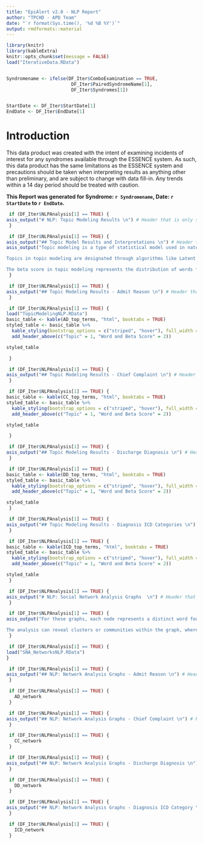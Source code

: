 ---
title: "EpiAlert v2.0 - NLP Report"
author: "TPCHD - APD Team"
date: "`r format(Sys.time(), '%d %B %Y')`"
output: rmdformats::material
---


```{r setup, include=FALSE}

library(knitr)
library(kableExtra)
knitr::opts_chunk$set(message = FALSE)
load("IterativeData.RData")


Syndromename <- ifelse(DF_Iter$ComboExamination == TRUE, 
                        DF_Iter$PairedSyndromeName[1], 
                        DF_Iter$Syndromes[1])


StartDate <- DF_Iter$StartDate[1] 
EndDate <- DF_Iter$EndDate[1]

```


Introduction
===========
This data product was created with the intent of examining incidents of interest for any syndromes available through the ESSENCE system. As such, this data product has the same limitations as the ESSENCE system and precautions should be taken when interpreting results as anything other than preliminary, and are subject to change with data fill-in. Any trends within a 14 day period should be treated with caution. 

**This Report was generated for Syndrome: `r Syndromename`, Date: `r StartDate` to `r EndDate`. **




```{r ,echo=FALSE}
 if (DF_Iter$NLPAnalysis[1] == TRUE) {
asis_output("# NLP: Topic Modeling Results \n") # Header that is only shown if print_option == TRUE
 }
```
```{r ,echo=FALSE}
 if (DF_Iter$NLPAnalysis[1] == TRUE) {
asis_output("## Topic Model Results and Interpretations \n") # Header that is only shown if print_option == TRUE
asis_output("Topic modeling is a type of statistical model used in natural language processing and text mining to discover abstract topics within a collection of documents (in this case, individual visit records). It assumes that documents are mixtures of topics, where a topic is a distribution of words. This approach helps in organizing and summarizing large datasets of textual information. \n\n

Topics in topic modeling are designated through algorithms like Latent Dirichlet Allocation (LDA). Here, each document in the dataset is considered a mixture of various topics, and each word in the document is attributed to one of the document's topics. The algorithm iteratively adjusts the composition of topics in each document and the distribution of words in each topic until it reaches the best arrangement.\n\n

The beta score in topic modeling represents the distribution of words for a given topic. It is a parameter that influences the granularity of the topics extracted by the model. A higher beta score means that the topic is represented by a broader array of words, leading to more general topics. Conversely, a lower beta score leads to topics that are represented by a narrower, more specific set of words, resulting in more distinct and finely-grained topics. This parameter plays a crucial role in the coherence and interpretability of the topics generated by the model.\n\n")
 }
```
```{r ,echo=FALSE}
 if (DF_Iter$NLPAnalysis[1] == TRUE) {
asis_output("## Topic Modeling Results - Admit Reason \n") # Header that is only shown if print_option == TRUE
 }
```
```{r ,echo=FALSE, warning=FALSE}
 if (DF_Iter$NLPAnalysis[1] == TRUE) {
load("TopicModelingNLP.RData")
basic_table <- kable(AD_top_terms, "html", booktabs = TRUE)
styled_table <- basic_table %>%
  kable_styling(bootstrap_options = c("striped", "hover"), full_width = F) %>%
  add_header_above(c("Topic" = 1, "Word and Beta Score" = 2))

styled_table

 }
```
```{r ,echo=FALSE}
 if (DF_Iter$NLPAnalysis[1] == TRUE) {
asis_output("## Topic Modeling Results - Chief Complaint \n") # Header that is only shown if print_option == TRUE
 }
```
```{r ,echo=FALSE, warning=FALSE}
 if (DF_Iter$NLPAnalysis[1] == TRUE) {
basic_table <- kable(CC_top_terms, "html", booktabs = TRUE)
styled_table <- basic_table %>%
  kable_styling(bootstrap_options = c("striped", "hover"), full_width = F) %>%
  add_header_above(c("Topic" = 1, "Word and Beta Score" = 2))

styled_table

 }
```
```{r ,echo=FALSE}
 if (DF_Iter$NLPAnalysis[1] == TRUE) {
asis_output("## Topic Modeling Results - Discharge Diagnosis \n") # Header that is only shown if print_option == TRUE
 }
```
```{r ,echo=FALSE, warning=FALSE}
 if (DF_Iter$NLPAnalysis[1] == TRUE) {
basic_table <- kable(DD_top_terms, "html", booktabs = TRUE)
styled_table <- basic_table %>%
  kable_styling(bootstrap_options = c("striped", "hover"), full_width = F) %>%
  add_header_above(c("Topic" = 1, "Word and Beta Score" = 2))

styled_table
 }
```
```{r ,echo=FALSE}
 if (DF_Iter$NLPAnalysis[1] == TRUE) {
asis_output("## Topic Modeling Results - Diagnosis ICD Categories \n") # Header that is only shown if print_option == TRUE
 }
```
```{r ,echo=FALSE, warning=FALSE}
 if (DF_Iter$NLPAnalysis[1] == TRUE) {
basic_table <- kable(ICD_top_terms, "html", booktabs = TRUE)
styled_table <- basic_table %>%
  kable_styling(bootstrap_options = c("striped", "hover"), full_width = F) %>%
  add_header_above(c("Topic" = 1, "Word and Beta Score" = 2))

styled_table
 }
```
```{r ,echo=FALSE}
 if (DF_Iter$NLPAnalysis[1] == TRUE) {
asis_output("# NLP: Social Network Analysis Graphs  \n") # Header that is only shown if print_option == TRUE
 }
```
```{r ,echo=FALSE}
 if (DF_Iter$NLPAnalysis[1] == TRUE) {
asis_output("For these graphs, each node represents a distinct word found in the ESSENCE record. The edges (or links) between these nodes signify the relationships between words. These relationships can be based on various criteria, such as the frequency with which words appear together within a record or across multiple records. For instance, words that frequently appear in close proximity or in similar contexts may be linked together, suggesting a related or shared meaning. \n\n

The analysis can reveal clusters or communities within the graph, where densely interconnected nodes suggest a group of words that are often used together, indicating a specific medical concept or theme. For example, words like 'diabetes,' 'insulin,' and 'glucose' might form a cluster, representing a specific area of medical concern.")
 }
```
```{r ,echo=FALSE, warning=FALSE}
 if (DF_Iter$NLPAnalysis[1] == TRUE) {
load("SNA_NetworksNLP.RData")
}
```
```{r ,echo=FALSE}
 if (DF_Iter$NLPAnalysis[1] == TRUE) {
asis_output("## NLP: Network Analysis Graphs - Admit Reason \n") # Header that is only shown if print_option == TRUE
 }
```
```{r ,echo=FALSE}
 if (DF_Iter$NLPAnalysis[1] == TRUE) {
   AD_network
 }
```
```{r ,echo=FALSE}
 if (DF_Iter$NLPAnalysis[1] == TRUE) {
asis_output("## NLP: Network Analysis Graphs - Chief Complaint \n") # Header that is only shown if print_option == TRUE
 }
```
```{r ,echo=FALSE}
 if (DF_Iter$NLPAnalysis[1] == TRUE) {
   CC_network
 }
```
```{r ,echo=FALSE}
 if (DF_Iter$NLPAnalysis[1] == TRUE) {
asis_output("## NLP: Network Analysis Graphs - Discharge Diagnosis \n") # Header that is only shown if print_option == TRUE
 }
```
```{r ,echo=FALSE}
 if (DF_Iter$NLPAnalysis[1] == TRUE) {
   DD_network
 }
```
```{r ,echo=FALSE}
 if (DF_Iter$NLPAnalysis[1] == TRUE) {
asis_output("## NLP: Network Analysis Graphs - Diagnosis ICD Category \n") # Header that is only shown if print_option == TRUE
 }
```
```{r ,echo=FALSE}
 if (DF_Iter$NLPAnalysis[1] == TRUE) {
   ICD_network
 }
```
